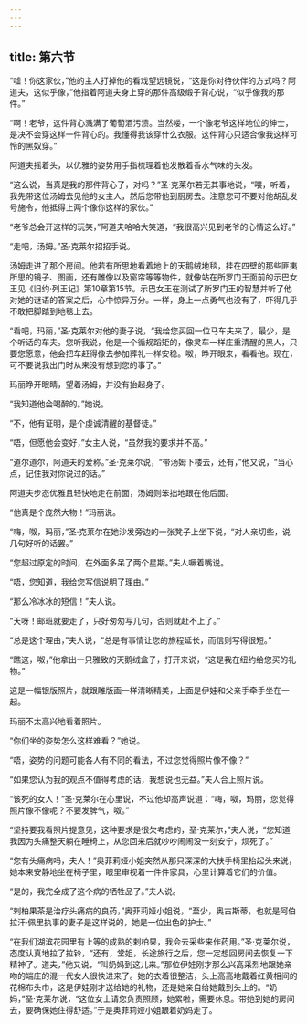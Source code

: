 ```yaml
---
---
---
```

title: 第六节
---




“嘘！你这家伙，”他的主人打掉他的看戏望远镜说，“这是你对待伙伴的方式吗？阿道夫，这似乎像，”他指着阿道夫身上穿的那件高级缎子背心说，“似乎像我的那件。”

“啊！老爷，这件背心溅满了葡萄酒污渍。当然喽，一个像老爷这样地位的绅士，是决不会穿这样一件背心的。我懂得我该穿什么衣服。这件背心只适合像我这样可怜的黑奴穿。”

阿道夫摇着头，以优雅的姿势用手指梳理着他发散着香水气味的头发。

“这么说，当真是我的那件背心了，对吗？”圣·克莱尔若无其事地说，“喂，听着，我先带这位汤姆去见他的女主人，然后您带他到厨房去。注意您可不要对他胡乱发号施令，他抵得上两个像你这样的家伙。”

“老爷总会开这样的玩笑，”阿道夫哈哈大笑道，“我很高兴见到老爷的心情这么好。”

“走吧，汤姆。”圣·克莱尔招招手说。

汤姆走进了那个房间。他若有所思地看着地上的天鹅绒地毯，挂在四壁的那些匪夷所思的镜子、图画，还有雕像以及窗帘等等物件，就像站在所罗门王面前的示巴女王见《旧约·列王记》第10章第15节。示巴女王在测试了所罗门王的智慧并听了他对她的谜语的答案之后，心中惊异万分。一样，身上一点勇气也没有了，吓得几乎不敢把脚踏到地毯上去。

“看吧，玛丽，”圣·克莱尔对他的妻子说，“我给您买回一位马车夫来了，最少，是个听话的车夫。您听我说，他是一个循规蹈矩的，像灵车一样庄重清醒的黑人，只要您愿意，他会把车赶得像去参加葬礼一样安稳。呶，睁开眼来，看看他。现在，可不要说我出门时从来没有想到您的事了。”

玛丽睁开眼睛，望着汤姆，并没有抬起身子。

“我知道他会喝醉的。”她说。

“不，他有证明，是个虔诚清醒的基督徒。”

“唔，但愿他会变好，”女主人说，“虽然我的要求并不高。”

“道尔道尔，阿道夫的爱称。”圣·克莱尔说，“带汤姆下楼去，还有，”他又说，“当心点，记住我对你说过的话。”

阿道夫步态优雅且轻快地走在前面，汤姆则笨拙地跟在他后面。

“他真是个庞然大物！”玛丽说。

“嗨，呶，玛丽，”圣·克莱尔在她沙发旁边的一张凳子上坐下说，“对人亲切些，说几句好听的话罢。”

“您超过原定的时间，在外面多呆了两个星期。”夫人噘着嘴说。

“唔，您知道，我给您写信说明了理由。”

“那么冷冰冰的短信！”夫人说。

“天呀！邮班就要走了，只好匆匆写几句，否则就赶不上了。”

“总是这个理由，”夫人说，“总是有事情让您的旅程延长，而信则写得很短。”

“瞧这，呶，”他拿出一只雅致的天鹅绒盒子，打开来说，“这是我在纽约给您买的礼物。”

这是一幅银版照片，就跟雕版画一样清晰精美，上面是伊娃和父亲手牵手坐在一起。

玛丽不太高兴地看着照片。

“你们坐的姿势怎么这样难看？”她说。

“唔，姿势的问题可能各人有不同的看法，不过您觉得照片像不像？”

“如果您认为我的观点不值得考虑的话，我想说也无益。”夫人合上照片说。

“该死的女人！”圣·克莱尔在心里说，不过他却高声说道：“嗨，呶，玛丽，您觉得照片像不像呢？不要发脾气，呶。”

“坚持要我看照片提意见，这种要求是很欠考虑的，圣·克莱尔，”夫人说，“您知道我因为头痛整天躺在睡椅上，从您回来后就吵吵闹闹没一刻安宁，烦死了。”

“您有头痛病吗，夫人！”奥菲莉娅小姐突然从那只深深的大扶手椅里抬起头来说，她本来安静地坐在椅子里，眼里审视着一件件家具，心里计算着它们的价值。

“是的，我完全成了这个病的牺牲品了。”夫人说。

“剌柏果茶是治疗头痛病的良药，”奥菲莉娅小姐说，“至少，奥古斯蒂，也就是阿伯拉汗·佩里执事的妻子是这样说的，她是一位出色的护士。”

“在我们湖滨花园里有上等的成熟的剌柏果，我会去采些来作药用。”圣·克莱尔说，态度认真地拉了拉铃，“还有，堂姐，长途旅行之后，您一定想回房间去恢复一下精神了。道夫，”他又说，“叫奶妈到这儿来。”那位伊娃刚才那么兴高采烈地跟她亲吻的端庄的混一代女人很快进来了。她的衣着很整洁，头上高高地戴着红黄相间的花棉布头巾，这是伊娃刚才送给她的礼物，还是她亲自给她戴到头上的。“奶妈，”圣·克莱尔说，“这位女士请您负责照顾，她累啦，需要休息。带她到她的房间去，要确保她住得舒适。”于是奥菲莉娅小姐跟着奶妈走了。